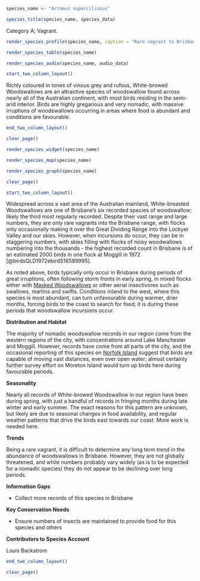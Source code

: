 ```r
species_name <- "Artamus superciliosus"
```

```r
species_title(species_name, species_data)
```

Category A; Vagrant.

```r
render_species_profile(species_name, caption = "Rare vagrant to Brisbane's skies during spring and early summer. May be more regular than current data suggest, but generally rely on specific conditions to drive an influx of birds to the coast.")
```

```r
render_species_table(species_name)
```

```r
render_species_audio(species_name, audio_data)
```

```r
start_two_column_layout()
```

Richly coloured in tones of vinous grey and rufous, White-browed Woodswallows are an attractive species of woodswallow found across nearly all of the Australian continent, with most birds residing in the semi-arid interior. Birds are highly gregarious and very nomadic, with massive irruptions of woodswallows occurring in areas where food is abundant and conditions are favourable.

```r
end_two_column_layout()
```

```r
clear_page()
```

```r
render_species_widget(species_name)
```

```r
render_species_map(species_name)
```

```r
render_species_graph(species_name)
```

```r
clear_page()
```

```r
start_two_column_layout()
```

Widespread across a vast area of the Australian mainland, White-breasted Woodswallows are one of Brisbane's six recorded species of woodswallow; likely the third most regularly recorded. Despite their vast range and large numbers, they are only rare vagrants into the Brisbane range, with flocks only occasionally making it over the Great Dividing Range into the Lockyer Valley and our skies. However, when incursions do occur, they can be in staggering numbers, with skies filling with flocks of noisy woodwallows numbering into the thousands - the highest recorded count in Brisbane is of an estimated 2000 birds in one flock at Moggill in 1972 [@birdsQLD1972ebirdS16589995].

As noted above, birds typically only occur in Brisbane during periods of great irruptions, often following storm fronts in early spring, in mixed flocks either with [Masked Woodswallows](#masked-woodswallow-artamus-personatus) or other aerial insectivores such as swallows, martins and swifts. Conditions inland to the west, where this species is most abundant, can turn unfavourable during warmer, drier months, forcing birds to the coast to search for food; it is during these periods that woodswallow incursions occur.

**Distribution and Habitat**

The majority of nomadic woodswallow records in our region come from the western regions of the city, with concentrations around Lake Manchester and Moggill. However, records have come from all parts of the city, and the occasional reporting of this species on [Norfolk Island](https://ebird.org/country/NF) suggest that birds are capable of moving vast distances, even over open water; almost certainly further survey effort on Moreton Island would turn up birds here during favourable periods.

**Seasonality**

Nearly all records of White-browed Woodswallow in our region have been during spring, with just a handful of records in fringing months during late winter and early summer. The exact reasons for this pattern are unknown, but likely are due to seasonal changes in food availability, and regular weather patterns that drive the birds east towards our coast. More work is needed here.

**Trends**

Being a rare vagrant, it is difficult to determine any long term trend in the abundance of woodswallows in Brisbane. However, they are not globally threatened, and while numbers probably vary widely (as is to be expected for a nomadic species) they do not appear to be declining over long periods.

**Information Gaps**

- Collect more records of this species in Brisbane

**Key Conservation Needs**

- Ensure numbers of insects are maintained to provide food for this species and others

**Contributors to Species Account**

Louis Backstrom

```r
end_two_column_layout()
```

```r
clear_page()
```
